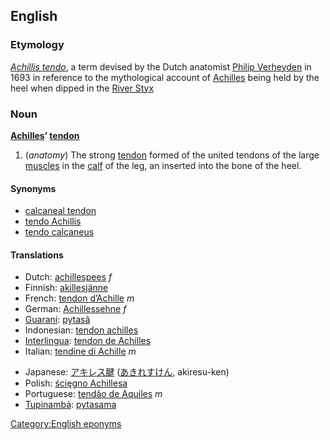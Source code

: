 ==English==
===Etymology===
{{L.}} ''[[Achillis tendo]]'', a term devised by the Dutch anatomist [[w:Philip Verheyden|Philip Verheyden]] in 1693 in reference to the mythological account of [[Achilles]] being held by the heel when dipped in the [[w:Styx|River Styx]]

=== Noun ===
'''[[Achilles]]’ [[tendon]]'''

#(''anatomy'') The strong [[tendon]] formed of the united tendons of the large [[muscle]]s in the [[calf]] of the leg, an inserted into the bone of the heel.

====Synonyms====
*[[calcaneal tendon]]
*[[tendo Achillis]]
*[[tendo calcaneus]]

==== Translations ====
{{top}}
*Dutch: [[achillespees]] ''f''
*Finnish: [[akillesjänne]]
*French: [[tendon d’Achille]] ''m''
*German: [[Achillessehne]] ''f''
*[[Guaraní]]: [[pytasã]]
*Indonesian: [[tendon achilles]]
*[[Interlingua]]: [[tendon de Achilles]]
*Italian: [[tendine di Achille]] ''m''
{{mid}}
*Japanese: [[アキレス腱]] ([[あきれすけん]], akiresu-ken)
*Polish: [[ścięgno Achillesa]] {{n}}
*Portuguese: [[tendão de Aquiles]] ''m''
*[[Tupinambá]]: [[pytasama]]
{{bottom}}

[[Category:English eponyms]]
